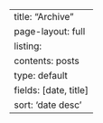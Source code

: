 ---
title: "Archive"
page-layout: full
listing:
  contents: posts
  type: default
  fields: [date, title]
  sort: 'date desc'
---
